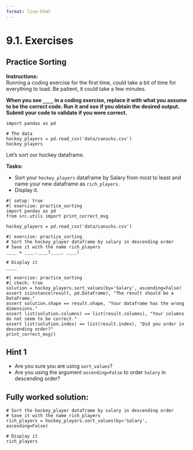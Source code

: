 ```yaml
---
format: live-html
---
```


<script src='../../src/quiz.js'></script>

# 9.1. Exercises

## Practice Sorting

**Instructions:**    
Running a coding exercise for the first time, could take a bit of time for everything to load. Be patient, it could take a few minutes. 

**When you see `____` in a coding exercise, replace it with what you assume to be the correct code. Run it and see if you obtain the desired output. Submit your code to validate if you were correct.**

```pyodide
import pandas as pd

# The data
hockey_players = pd.read_csv('data/canucks.csv')
hockey_players
```

Let's sort our hockey dataframe.

**Tasks:**

- Sort your `hockey_players` dataframe by Salary from most to least and name your new dataframe as `rich_players`.
- Display it.

```pyodide
#| setup: true
#| exercise: practice_sorting
import pandas as pd
from src.utils import print_correct_msg

hockey_players = pd.read_csv('data/canucks.csv')
```

```pyodide
#| exercise: practice_sorting
# Sort the hockey_player dataframe by salary in descending order    
# Save it with the name rich_players
____ = ____.____(____, ____)

# Display it
____
```

```pyodide
#| exercise: practice_sorting
#| check: true
solution = hockey_players.sort_values(by='Salary', ascending=False)
assert isinstance(result, pd.DataFrame), "The result should be a DataFrame."
assert solution.shape == result.shape, "Your dataframe has the wrong dimensions."
assert list(solution.columns) == list(result.columns), "Your columns do not seem to be correct."
assert list(solution.index) == list(result.index), "Did you order in descending order?"
print_correct_msg()
```

:::: { .hint exercise="practice_sorting" }
::: { .callout-note collapse="false" }

## Hint 1

- Are you sure you are using `sort_values`?
- Are you using the argument `ascending=False` to order `Salary` in descending order?

:::
::::

:::: { .solution exercise="practice_sorting" }
::: { .callout-tip collapse="false" }

## Fully worked solution:

```pyodide
# Sort the hockey_player dataframe by salary in descending order    
# Save it with the name rich_players
rich_players = hockey_players.sort_values(by='Salary', ascending=False)

# Display it
rich_players
```

:::
::::
